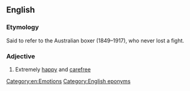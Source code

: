 ==English==

===Etymology===
Said to refer to the Australian boxer {{w|Larry Foley}} (1849–1917), who never lost a fight.

===Adjective===
{{head|en|adjective|head=(as) [[happy]] as [[Larry]]}}

# {{label|en|simile}} Extremely [[happy]] and [[carefree]]

[[Category:en:Emotions]]
[[Category:English eponyms]]